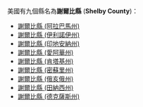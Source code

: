 美國有九個縣名為'''謝爾比縣''' ('''Shelby County''')：
* [[謝爾比縣_(阿拉巴馬州)|謝爾比縣 (阿拉巴馬州)]]
* [[謝爾比縣_(伊利諾伊州)|謝爾比縣 (伊利諾伊州)]]
* [[謝爾比縣_(印地安納州)|謝爾比縣 (印地安納州)]]
* [[謝爾比縣_(愛阿華州)|謝爾比縣 (愛阿華州)]]
* [[謝爾比縣_(肯塔基州)|謝爾比縣 (肯塔基州)]]
* [[謝爾比縣_(密蘇里州)|謝爾比縣 (密蘇里州)]]
* [[謝爾比縣_(俄亥俄州)|謝爾比縣 (俄亥俄州)]]
* [[謝爾比縣_(田納西州)|謝爾比縣 (田納西州)]]
* [[謝爾比縣_(德克薩斯州)|謝爾比縣 (德克薩斯州)]]
{{disambig|X謝爾比縣|Cat=四字县名消歧义}}